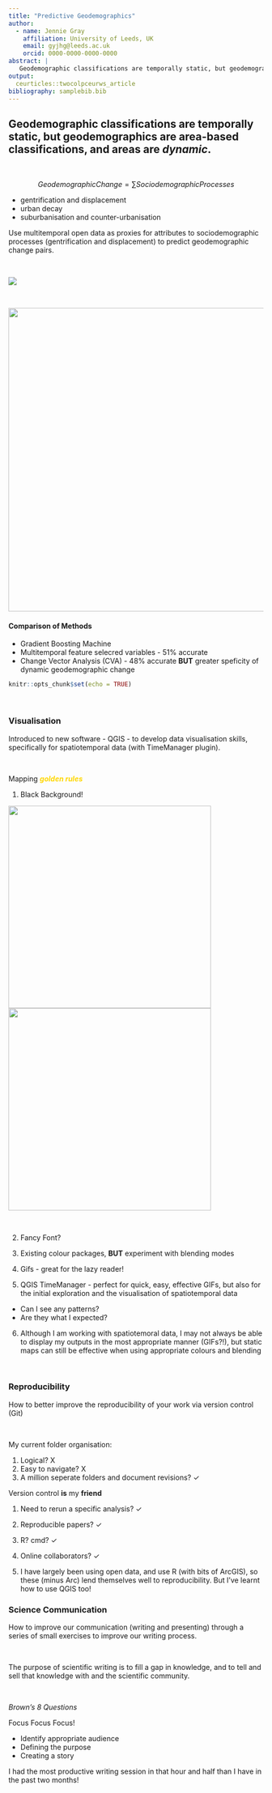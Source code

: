 ```yaml
---
title: "Predictive Geodemographics"
author:
  - name: Jennie Gray
    affiliation: University of Leeds, UK
    email: gyjhg@leeds.ac.uk
    orcid: 0000-0000-0000-0000
abstract: |
   Geodemographic classifications are temporally static, but geodemographics are area-based classifications, and areas are *dynamic*.
output:
  ceurticles::twocolpceurws_article
bibliography: samplebib.bib
---
```


## Geodemographic classifications are temporally static, but geodemographics are area-based classifications, and areas are *dynamic*. 

&nbsp;

$$ Geodemographic Change = ∑Sociodemographic Processes$$



- gentrification and displacement
- urban decay
- suburbanisation and counter-urbanisation 


Use multitemporal open data as proxies for attributes to sociodemographic processes (gentrification and displacement) to predict geodemographic change pairs. 



&nbsp;


![](method.png)



&nbsp;




<img src="ChangePairs.png" width="600">



#### Comparison of Methods
- Gradient Boosting Machine 
- Multitemporal feature selecred variables - 51% accurate
- Change Vector Analysis (CVA) - 48% accurate **BUT** greater speficity of dynamic geodemographic change




```r
knitr::opts_chunk$set(echo = TRUE)
```


&nbsp;


### Visualisation



Introduced to new software - QGIS - to develop data visualisation skills, specifically for spatiotemporal data (with TimeManager plugin).  


&nbsp;

Mapping <span style="color:gold"> **_golden rules_** </span>

1. Black Background! 

<img src="AngleTime.jpg" width="400">
<img src="MagTime.jpg" width="400">


&nbsp;

2. Fancy Font?

3. Existing colour packages, **BUT** experiment with blending modes

4. Gifs - great for the lazy reader!  

5. QGIS TimeManager - perfect for quick, easy, effective GIFs, but also for the initial exploration and the visualisation of spatiotemporal data

- Can I see any patterns?
- Are they what I expected?

6. Although I am working with spatiotemoral data, I may not always be able to display my outputs in the most appropriate manner (GIFs?!), but static maps can still be effective when using appropriate colours and blending 


&nbsp;




### Reproducibility



How to better improve the reproducibility of your work via version control (Git)

&nbsp;


My current folder organisation:

1. Logical? X
2. Easy to navigate? X
3. A million seperate folders and document revisions? ✓ 


Version control **is** my **friend**


1. Need to rerun a specific analysis? ✓ 
2. Reproducible papers? ✓
3. R? cmd? ✓
4. Online collaborators? ✓ 

5. I have largely been using open data, and use R (with bits of ArcGIS), so these (minus Arc) lend themselves well to reproducibility. But I've learnt how to use QGIS too! 

### Science Communication 


How to improve our communication (writing and presenting) through a series of small exercises to improve our writing process. 

&nbsp;

The purpose of scientific writing is to fill a gap in knowledge, and to tell and sell that knowledge with and the scientific community. 

&nbsp;

_Brown's 8 Questions_

Focus Focus Focus! 

- Identify appropriate audience 
- Defining the purpose 
- Creating a story 



I had the most productive writing session in that hour and half than I have in the past two months! 

